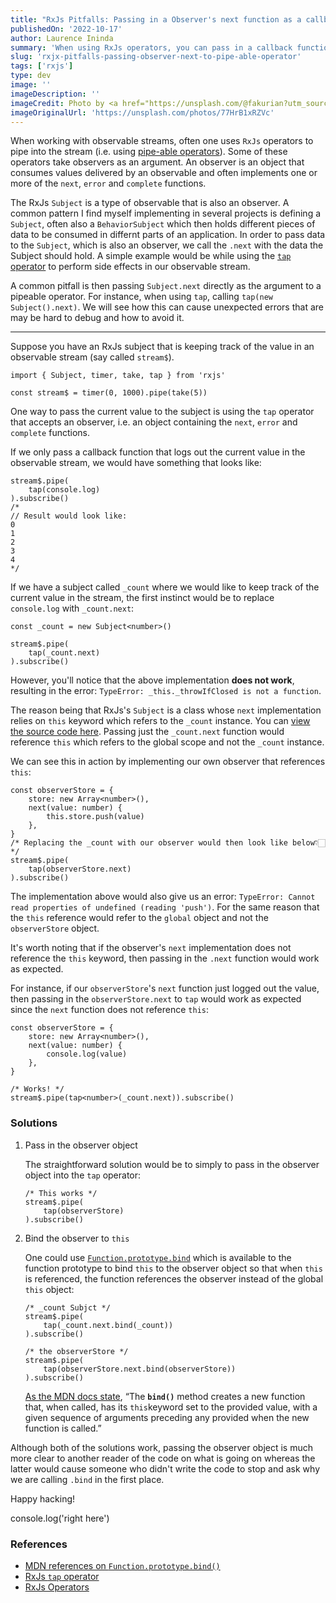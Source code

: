 ```yaml
---
title: "RxJs Pitfalls: Passing in a Observer's next function as a callback to pipe operators"
publishedOn: '2022-10-17'
author: Laurence Ininda
summary: 'When using RxJs operators, you can pass in a callback function as the next function of an Observer. A common pitfall is to pass in the next function of an Observer as a callback to an RxJs operator. This post explains why this may be a bad idea causing errors that may be hard to debug and how to avoid it.'
slug: 'rxjx-pitfalls-passing-observer-next-to-pipe-able-operator'
tags: ['rxjs']
type: dev
image: ''
imageDescription: ''
imageCredit: Photo by <a href="https://unsplash.com/@fakurian?utm_source=unsplash&utm_medium=referral&utm_content=creditCopyText">Milad Fakurian</a> on <a href="https://unsplash.com/s/photos/line-wallpaper?utm_source=unsplash&utm_medium=referral&utm_content=creditCopyText">Unsplash</a>
imageOriginalUrl: 'https://unsplash.com/photos/77HrB1xRZVc'
---
```


When working with observable streams, often one uses `RxJs` operators to pipe into the stream (i.e. using [pipe-able operators](https://rxjs.dev/guide/operators)). Some of these operators take observers as an argument. An observer is an object that consumes values delivered by an observable and often implements one or more of the `next`, `error` and `complete` functions.

The RxJs `Subject` is a type of observable that is also an observer. A common pattern I find myself implementing in several projects is defining a `Subject`, often also a `BehaviorSubject` which then holds different pieces of data to be consumed in differnt parts of an application. In order to pass data to the `Subject`, which is also an observer, we call the `.next` with the data the Subject should hold. A simple example would be while using the [`tap` operator](https://rxjs.dev/api/index/function/tap) to perform side effects in our observable stream.

A common pitfall is then passing `Subject.next` directly as the argument to a pipeable operator. For instance, when using `tap`, calling `tap(new Subject().next)`.
We will see how this can cause unexpected errors that are may be hard to debug and how to avoid it.

---

Suppose you have an RxJs subject that is keeping track of the value in an observable stream (say called `stream$`).

```tsx
import { Subject, timer, take, tap } from 'rxjs'

const stream$ = timer(0, 1000).pipe(take(5))
```

One way to pass the current value to the subject is using the `tap` operator that accepts an observer, i.e. an object containing the `next`, `error` and `complete` functions.

If we only pass a callback function that logs out the current value in the observable stream, we would have something that looks like:

```tsx
stream$.pipe(
    tap(console.log)
).subscribe()
/*
// Result would look like:
0
1
2
3
4
*/
```

If we have a subject called `_count` where we would like to keep track of the current value in the stream, the first instinct would be to replace `console.log` with `_count.next`:

```tsx
const _count = new Subject<number>()

stream$.pipe(
    tap(_count.next)
).subscribe()
```

However, you'll notice that the above implementation **does not work**, resulting in the error: `TypeError: _this._throwIfClosed is not a function`.

The reason being that RxJs's `Subject` is a class whose `next` implementation relies on `this` keyword which refers to the `_count` instance. You can [view the source code here](https://github.com/ReactiveX/rxjs/blob/8.x/src/internal/Subject.ts#L60). Passing just the `_count.next` function would reference `this` which refers to the global scope and not the `_count` instance.

We can see this in action by implementing our own observer that references `this`:

```tsx
const observerStore = {
    store: new Array<number>(),
    next(value: number) {
        this.store.push(value)
    },
}
/* Replacing the _count with our observer would then look like below👇🏻 */
stream$.pipe(
    tap(observerStore.next)
).subscribe()
```

The implementation above would also give us an error: `TypeError: Cannot read properties of undefined (reading 'push')`. For the same reason that the `this` reference would refer to the `global` object and not the `observerStore` object.

<Aside>

It's worth noting that if the observer's `next` implementation does not reference the `this` keyword, then passing in the `.next` function would work as expected.

</Aside>

For instance, if our `observerStore`'s `next` function just logged out the value, then passing in the `observerStore.next` to `tap` would work as expected since the `next` function does not reference `this`:

```tsx
const observerStore = {
    store: new Array<number>(),
    next(value: number) {
        console.log(value)
    },
}

/* Works! */
stream$.pipe(tap<number>(_count.next)).subscribe()
```

### Solutions

1. Pass in the observer object

    The straightforward solution would be to simply to pass in the observer object into the `tap` operator:

    ```tsx
    /* This works */
    stream$.pipe(
        tap(observerStore)
    ).subscribe()
    ```

2. Bind the observer to `this`

    One could use [`Function.prototype.bind`](https://developer.mozilla.org/en-US/docs/Web/JavaScript/Reference/Global_objects/Function/bind) which is available to the function prototype to bind `this` to the observer object so that when `this` is referenced, the function references the observer instead of the global `this` object:

    ```tsx
    /* _count Subjct */
    stream$.pipe(
        tap(_count.next.bind(_count))
    ).subscribe()

    /* the observerStore */
    stream$.pipe(
        tap(observerStore.next.bind(observerStore))
    ).subscribe()
    ```

    [As the MDN docs state](https://developer.mozilla.org/en-US/docs/Web/JavaScript/Reference/Global_objects/Function/bind), “The **`bind()`** method creates a new function that, when called, has its `this`keyword set to the provided value, with a given sequence of arguments preceding any provided when the new function is called.”

Although both of the solutions work, passing the observer object is much more clear to another reader of the code on what is going on whereas the latter would cause someone who didn't write the code to stop and ask why we are calling `.bind` in the first place.

Happy hacking!


<CodeSandBox fileName="index.ts">
console.log('right here')
</CodeSandBox>

### References

-   [MDN references on `Function.prototype.bind()`](https://developer.mozilla.org/en-US/docs/Web/JavaScript/Reference/Global_objects/Function/bind)
-   [RxJs `tap` operator](https://rxjs.dev/api/operators/tap)
-   [RxJs Operators](https://rxjs.dev/guide/operators)
